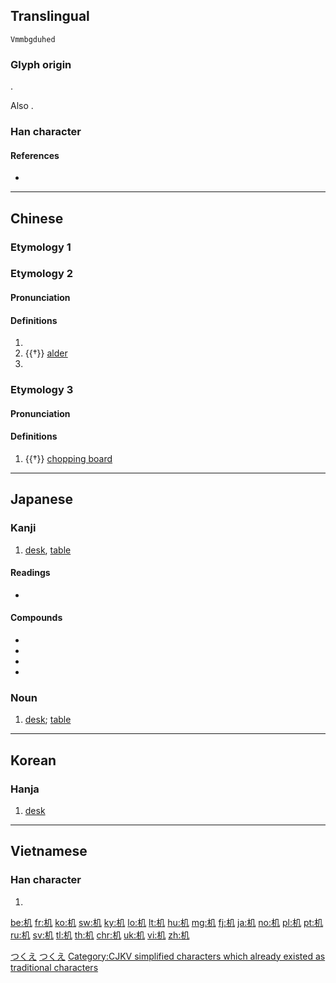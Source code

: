 {{character info/new}}
{{also|機}}
==Translingual==
{{stroke order}}
{{ja-forms|机/[[機]]|机/机|机/[[機]]}}
 Vmmbgduhed

===Glyph origin===
{{Han etym}}
{{Han compound|木|几|c1=s|c2=p|ls=psc}}.

Also {{Han simp|機|f=幾|t=几}}.

===Han character===
{{Han char|rn=75|rad=木|as=02|sn=6|four=47910|canj=DHN|ids=⿰木几}}

====References====
* {{Han ref|kx=0510.120|dkj=14435|hdz=21155.040|uh=673A|ud=26426|bh=C9F3|bd=51699}}

----

==Chinese==

===Etymology 1===
{{zh-see|機}}

===Etymology 2===
{{zh-forms}}

{{rfe|zh|Should all the senses here be put under the same etymology?}}

====Pronunciation====
{{zh-pron
|m=jī,jǐ,2nb=variant,2a=y
|c=gei1,gei2
|c_note=gei2 - variant
|mc=y
|oc=y
|ma=y
|cat=n,pn
}}

====Definitions====
{{zh-hanzi}}

# {{zh-alt-form|几|small table; stool}}
# {{†}} [[alder]]
# {{surname|lang=zh}}

===Etymology 3===

====Pronunciation====
{{zh-pron
|m=wèi
|mc=
|oc=
|ma=y
|cat=n
}}

====Definitions====
{{zh-hanzi}}

# {{†}} [[chopping board]]

----

==Japanese==

===Kanji===
{{ja-kanji|grade=6|rs=木02}}

# [[desk]], [[table]]

====Readings====
* {{ja-readings|goon=[[き]] (ki)|kanon=[[き]] (ki)|kun=[[つくえ]] (tsukue)}}

====Compounds====
* {{ja-r|机下|きか}}
* {{ja-r|机上|きじょう}}
* {{ja-r|机辺|きへん}}
* {{ja-r|経机|きょうつくえ}}

===Noun===
{{ja-noun|つくえ}}

# [[desk]]; [[table]]

[[Category:Japanese basic words|つくえ]]
[[Category:ja:Furniture|つくえ]]

----

==Korean==

===Hanja===
{{ko-hanja|hangeul=[[궤]]|eumhun=|rv=gwe|mr=kwe|y=kwey}}

# [[desk]]

----

==Vietnamese==

===Han character===
{{vi-readings|rs=木02|hanviet=cơ}}

# {{defn|lang=vi|sort=木02}}

[[Category:CJKV simplified characters which already existed as traditional characters]]

[[be:机]]
[[fr:机]]
[[ko:机]]
[[sw:机]]
[[ky:机]]
[[lo:机]]
[[lt:机]]
[[hu:机]]
[[mg:机]]
[[fj:机]]
[[ja:机]]
[[no:机]]
[[pl:机]]
[[pt:机]]
[[ru:机]]
[[sv:机]]
[[tl:机]]
[[th:机]]
[[chr:机]]
[[uk:机]]
[[vi:机]]
[[zh:机]]